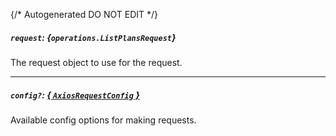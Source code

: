 {/* Autogenerated DO NOT EDIT  */}

##### `request`: *{`operations.ListPlansRequest`}*
The request object to use for the request.
<Collapsible>
    <ListPlansRequest/>
</Collapsible>

---
##### `config?`: [*{ `AxiosRequestConfig` }*](https://axios-http.com/docs/req_config)
Available config options for making requests.


